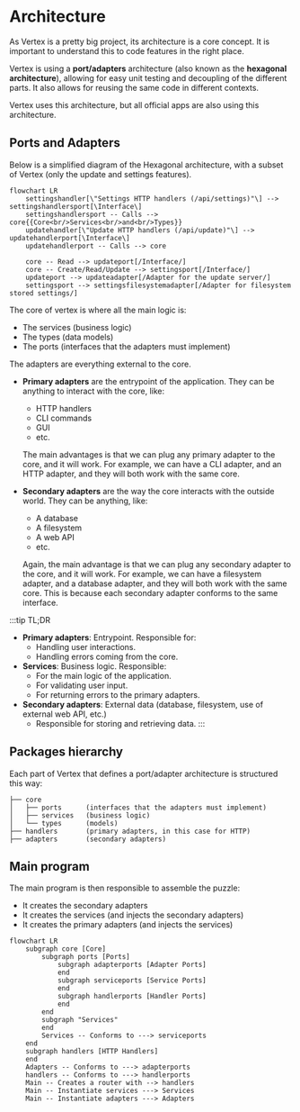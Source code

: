 # Architecture

As Vertex is a pretty big project, its architecture is a core concept. It is important to understand this to code features in the right place.

Vertex is using a **port/adapters** architecture (also known as the **hexagonal architecture**), allowing for easy unit testing and decoupling of the different parts. It also allows for reusing the same code in different contexts.

Vertex uses this architecture, but all official apps are also using this architecture.

## Ports and Adapters

Below is a simplified diagram of the Hexagonal architecture, with a subset of Vertex (only the update and settings features).

```mermaid
flowchart LR
    settingshandler[\"Settings HTTP handlers (/api/settings)"\] --> settingshandlersport[\Interface\]
    settingshandlersport -- Calls --> core{{Core<br/>Services<br/>and<br/>Types}}
    updatehandler[\"Update HTTP handlers (/api/update)"\] --> updatehandlerport[\Interface\]
    updatehandlerport -- Calls --> core

    core -- Read --> updateport[/Interface/]
    core -- Create/Read/Update --> settingsport[/Interface/]
    updateport --> updateadapter[/Adapter for the update server/]
    settingsport --> settingsfilesystemadapter[/Adapter for filesystem stored settings/]
```

The core of vertex is where all the main logic is:
- The services (business logic)
- The types (data models)
- The ports (interfaces that the adapters must implement)

The adapters are everything external to the core.
- **Primary adapters** are the entrypoint of the application. They can be anything to interact with the core, like:
    - HTTP handlers
    - CLI commands
    - GUI
    - etc.

  The main advantages is that we can plug any primary adapter to the core, and it will work. For example, we can have a CLI adapter, and an HTTP adapter, and they will both work with the same core.
- **Secondary adapters** are the way the core interacts with the outside world. They can be anything, like:
    - A database
    - A filesystem
    - A web API
    - etc.

  Again, the main advantage is that we can plug any secondary adapter to the core, and it will work. For example, we can have a filesystem adapter, and a database adapter, and they will both work with the same core. This is because each secondary adapter conforms to the same interface.

:::tip TL;DR
- **Primary adapters**: Entrypoint. Responsible for:
    - Handling user interactions.
    - Handling errors coming from the core.
- **Services**: Business logic. Responsible:
    - For the main logic of the application.
    - For validating user input.
    - For returning errors to the primary adapters.
- **Secondary adapters**: External data (database, filesystem, use of external web API, etc.)
    - Responsible for storing and retrieving data.
:::

## Packages hierarchy

Each part of Vertex that defines a port/adapter architecture is structured this way:

```
├── core
│   ├── ports      (interfaces that the adapters must implement)
│   ├── services   (business logic)
│   └── types      (models)
├── handlers       (primary adapters, in this case for HTTP)
├── adapters       (secondary adapters)
```

## Main program

The main program is then responsible to assemble the puzzle:
- It creates the secondary adapters
- It creates the services (and injects the secondary adapters)
- It creates the primary adapters (and injects the services)

```mermaid
flowchart LR
    subgraph core [Core]
        subgraph ports [Ports]
            subgraph adapterports [Adapter Ports]
            end
            subgraph serviceports [Service Ports]
            end
            subgraph handlerports [Handler Ports]
            end
        end
        subgraph "Services"
        end
        Services -- Conforms to ---> serviceports
    end
    subgraph handlers [HTTP Handlers]
    end
    Adapters -- Conforms to ---> adapterports
    handlers -- Conforms to ---> handlerports
    Main -- Creates a router with --> handlers
    Main -- Instantiate services ---> Services
    Main -- Instantiate adapters ---> Adapters
```
